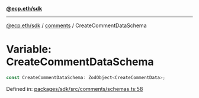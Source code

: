 [**@ecp.eth/sdk**](../../index.mdx)

***

[@ecp.eth/sdk](/sdk-reference/index.mdx) / [comments](/sdk-reference/comments/index.mdx) / CreateCommentDataSchema

# Variable: CreateCommentDataSchema

```ts
const CreateCommentDataSchema: ZodObject<CreateCommentData>;
```

Defined in: [packages/sdk/src/comments/schemas.ts:58](https://github.com/ecp-eth/comments-monorepo/blob/main/packages/sdk/src/comments/schemas.ts#L58)
